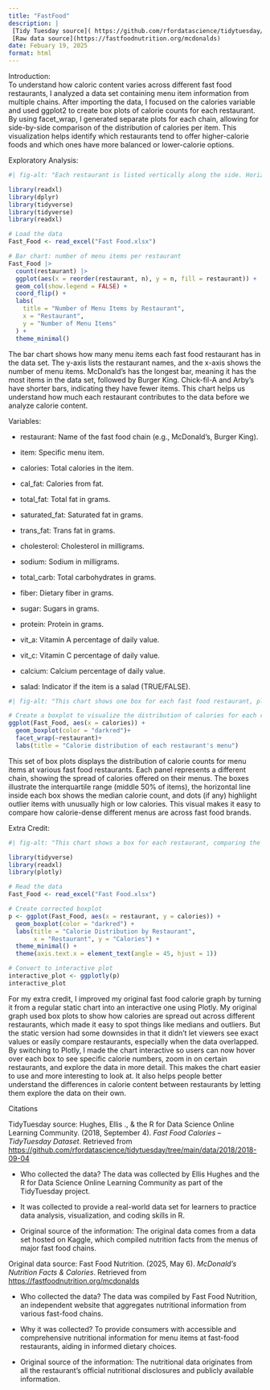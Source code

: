 ```yaml
---
title: "FastFood"
description: |
 [Tidy Tuesday source]( https://github.com/rfordatascience/tidytuesday/tree/main/data/2018/2018-09-04)
 [Raw data source](https://fastfoodnutrition.org/mcdonalds)
date: Febuary 19, 2025
format: html
---
```


Introduction:\
To understand how caloric content varies across different fast food restaurants, I analyzed a data set containing menu item information from multiple chains. After importing the data, I focused on the calories variable and used ggplot2 to create box plots of calorie counts for each restaurant. By using facet_wrap, I generated separate plots for each chain, allowing for side-by-side comparison of the distribution of calories per item. This visualization helps identify which restaurants tend to offer higher-calorie foods and which ones have more balanced or lower-calorie options.

Exploratory Analysis:

```r
#| fig-alt: "Each restaurant is listed vertically along the side. Horizontal bars extend to the right — the longer the bar, the more menu items that restaurant has. The longest bar belongs to Mcdonald’s, meaning it has the most food items in the dataset. The shortest bars belong to Arby’s and Chick-fil-A, showing they have fewer items. This chart helps you visually compare how much each restaurant contributes to the data."

library(readxl)
library(dplyr)
library(tidyverse)
library(tidyverse)
library(readxl)

# Load the data
Fast_Food <- read_excel("Fast Food.xlsx")

# Bar chart: number of menu items per restaurant
Fast_Food |>
  count(restaurant) |>
  ggplot(aes(x = reorder(restaurant, n), y = n, fill = restaurant)) +
  geom_col(show.legend = FALSE) +
  coord_flip() +
  labs(
    title = "Number of Menu Items by Restaurant",
    x = "Restaurant",
    y = "Number of Menu Items"
  ) +
  theme_minimal()
```

The bar chart shows how many menu items each fast food restaurant has in the data set. The y-axis lists the restaurant names, and the x-axis shows the number of menu items. McDonald's has the longest bar, meaning it has the most items in the data set, followed by Burger King. Chick-fil-A and Arby’s have shorter bars, indicating they have fewer items. This chart helps us understand how much each restaurant contributes to the data before we analyze calorie content.

Variables:

-   restaurant: Name of the fast food chain (e.g., McDonald's, Burger King).

-   item: Specific menu item.

-   calories: Total calories in the item.

-   cal_fat: Calories from fat.

-   total_fat: Total fat in grams.

-   saturated_fat: Saturated fat in grams.

-   trans_fat: Trans fat in grams.

-   cholesterol: Cholesterol in milligrams.

-   sodium: Sodium in milligrams.

-   total_carb: Total carbohydrates in grams.

-   fiber: Dietary fiber in grams.

-   sugar: Sugars in grams.

-   protein: Protein in grams.

-   vit_a: Vitamin A percentage of daily value.

-   vit_c: Vitamin C percentage of daily value.

-   calcium: Calcium percentage of daily value.

-   salad: Indicator if the item is a salad (TRUE/FALSE).

```r
#| fig-alt: "This chart shows one box for each fast food restaurant, placed in its own panel. Each box represents the range of calorie values for that restaurant’s menu items. The horizontal axis shows calories, while each restaurant’s panel helps you compare them side by side. The line inside each box shows the median (typical) calorie count, and the length of the box shows how spread out the calorie values are. Some restaurants, like McDonald’s and Burger King, have wider boxes or more outliers, meaning their menus have a bigger variety of high- and low-calorie items. Others, like Chick-fil-A, have more tightly grouped calorie counts." 

# Create a boxplot to visualize the distribution of calories for each restaurant
ggplot(Fast_Food, aes(x = calories)) +
  geom_boxplot(color = "darkred")+
  facet_wrap(~restaurant)+
  labs(title = "Calorie distribution of each restaurant's menu")

```

This set of box plots displays the distribution of calorie counts for menu items at various fast food restaurants. Each panel represents a different chain, showing the spread of calories offered on their menus. The boxes illustrate the interquartile range (middle 50% of items), the horizontal line inside each box shows the median calorie count, and dots (if any) highlight outlier items with unusually high or low calories. This visual makes it easy to compare how calorie-dense different menus are across fast food brands.

Extra Credit:

```r
#| fig-alt: "This chart shows a box for each restaurant, comparing the range of calories across their menu items. The x-axis lists the restaurants, and the y-axis shows the calorie values. Each box displays how calorie counts vary within a restaurant. The middle line in each box shows the median (typical) calorie count, and the height of the box shows how spread out the items are. You can hover over each box to see exact values, making it easy to explore differences. Restaurants like McDonald’s and Burger King have higher and more spread-out calorie ranges, while others like Chick-fil-A have tighter, lower distributions."

library(tidyverse)
library(readxl)
library(plotly)

# Read the data
Fast_Food <- read_excel("Fast Food.xlsx")

# Create corrected boxplot
p <- ggplot(Fast_Food, aes(x = restaurant, y = calories)) +
  geom_boxplot(color = "darkred") +
  labs(title = "Calorie Distribution by Restaurant",
       x = "Restaurant", y = "Calories") +
  theme_minimal() +
  theme(axis.text.x = element_text(angle = 45, hjust = 1))

# Convert to interactive plot
interactive_plot <- ggplotly(p)
interactive_plot
```

For my extra credit, I improved my original fast food calorie graph by turning it from a regular static chart into an interactive one using Plotly. My original graph used box plots to show how calories are spread out across different restaurants, which made it easy to spot things like medians and outliers. But the static version had some downsides in that it didn’t let viewers see exact values or easily compare restaurants, especially when the data overlapped. By switching to Plotly, I made the chart interactive so users can now hover over each box to see specific calorie numbers, zoom in on certain restaurants, and explore the data in more detail. This makes the chart easier to use and more interesting to look at. It also helps people better understand the differences in calorie content between restaurants by letting them explore the data on their own.

Citations

TidyTuesday source: Hughes, Ellis ., & the R for Data Science Online Learning Community. (2018, September 4). *Fast Food Calories – TidyTuesday Dataset*. Retrieved from <https://github.com/rfordatascience/tidytuesday/tree/main/data/2018/2018-09-04>

-   Who collected the data? The data was collected by Ellis Hughes and the R for Data Science Online Learning Community as part of the TidyTuesday project.

-   It was collected to provide a real-world data set for learners to practice data analysis, visualization, and coding skills in R.

-   Original source of the information: The original data comes from a data set hosted on Kaggle, which compiled nutrition facts from the menus of major fast food chains.

Original data source: Fast Food Nutrition. (2025, May 6). *McDonald's Nutrition Facts & Calories*. Retrieved from <https://fastfoodnutrition.org/mcdonalds>

-   Who collected the data? The data was compiled by Fast Food Nutrition, an independent website that aggregates nutritional information from various fast-food chains.

-   Why it was collected? To provide consumers with accessible and comprehensive nutritional information for menu items at fast-food restaurants, aiding in informed dietary choices.

-   Original source of the information: The nutritional data originates from all the restaurant's official nutritional disclosures and publicly available information.
